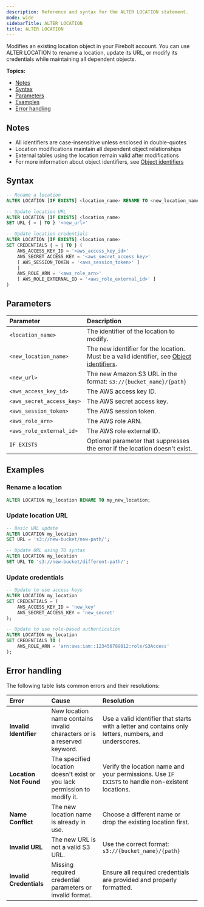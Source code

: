 ```yaml
---
description: Reference and syntax for the ALTER LOCATION statement.
mode: wide
sidebarTitle: ALTER LOCATION
title: ALTER LOCATION
---
```




Modifies an existing location object in your Firebolt account. You can use ALTER LOCATION to rename a location, update its URL, or modify its credentials while maintaining all dependent objects.

**Topics:**
* [Notes](/commands/data-definition#notes)
* [Syntax](/commands/data-definition#syntax)
* [Parameters](/commands/data-definition#parameters)
* [Examples](/commands/data-definition#examples)
* [Error handling](/commands/data-definition#error-handling)

## Notes

- All identifiers are case-insensitive unless enclosed in double-quotes
- Location modifications maintain all dependent object relationships
- External tables using the location remain valid after modifications
- For more information about object identifiers, see [Object identifiers](/Reference/object-identifiers)

## Syntax

```sql
-- Rename a location
ALTER LOCATION [IF EXISTS] <location_name> RENAME TO <new_location_name>

-- Update location URL
ALTER LOCATION [IF EXISTS] <location_name> 
SET URL { = | TO } '<new_url>'

-- Update location credentials
ALTER LOCATION [IF EXISTS] <location_name>
SET CREDENTIALS { = | TO } (
    AWS_ACCESS_KEY_ID = '<aws_access_key_id>' 
    AWS_SECRET_ACCESS_KEY = '<aws_secret_access_key>' 
    [ AWS_SESSION_TOKEN = '<aws_session_token>' ] 
    | 
    AWS_ROLE_ARN = '<aws_role_arn>' 
    [ AWS_ROLE_EXTERNAL_ID = '<aws_role_external_id>' ]
)
```

## Parameters

| Parameter | Description |
| :-------- | :---------- |
| `<location_name>` | The identifier of the location to modify. |
| `<new_location_name>` | The new identifier for the location. Must be a valid identifier, see [Object identifiers](/Reference/object-identifiers). |
| `<new_url>` | The new Amazon S3 URL in the format: `s3://{bucket_name}/{path}` |
| `<aws_access_key_id>` | The AWS access key ID. |
| `<aws_secret_access_key>` | The AWS secret access key. |
| `<aws_session_token>` | The AWS session token. |
| `<aws_role_arn>` | The AWS role ARN. |
| `<aws_role_external_id>` | The AWS role external ID. |
| `IF EXISTS` | Optional parameter that suppresses the error if the location doesn't exist. |

## Examples

### Rename a location

```sql
ALTER LOCATION my_location RENAME TO my_new_location;
```

### Update location URL

```sql
-- Basic URL update
ALTER LOCATION my_location 
SET URL = 's3://new-bucket/new-path/';

-- Update URL using TO syntax
ALTER LOCATION my_location 
SET URL TO 's3://new-bucket/different-path/';
```

### Update credentials

```sql
-- Update to use access keys
ALTER LOCATION my_location 
SET CREDENTIALS = (
    AWS_ACCESS_KEY_ID = 'new_key' 
    AWS_SECRET_ACCESS_KEY = 'new_secret'
);

-- Update to use role-based authentication
ALTER LOCATION my_location 
SET CREDENTIALS TO (
    AWS_ROLE_ARN = 'arn:aws:iam::123456789012:role/S3Access'
);
```

## Error handling

The following table lists common errors and their resolutions:

| Error | Cause | Resolution |
|:-----------|:------|:-----------|
| **Invalid Identifier** | New location name contains invalid characters or is a reserved keyword. | Use a valid identifier that starts with a letter and contains only letters, numbers, and underscores. |
| **Location Not Found** | The specified location doesn't exist or you lack permission to modify it. | Verify the location name and your permissions. Use `IF EXISTS` to handle non-existent locations. |
| **Name Conflict** | The new location name is already in use. | Choose a different name or drop the existing location first. |
| **Invalid URL** | The new URL is not a valid S3 URL. | Use the correct format: `s3://{bucket_name}/{path}` |
| **Invalid Credentials** | Missing required credential parameters or invalid format. | Ensure all required credentials are provided and properly formatted. |
